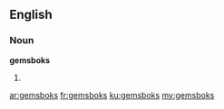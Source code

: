==English==

===Noun===
'''gemsboks'''

# {{plural of|[[gemsbok]]}}

[[ar:gemsboks]]
[[fr:gemsboks]]
[[ku:gemsboks]]
[[my:gemsboks]]